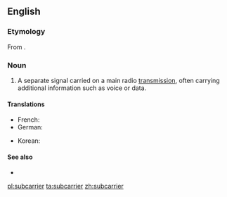 ==English==

===Etymology===
From {{prefix|sub|carrier}}.

===Noun===
{{en-noun}}

# {{telecommunications}} A separate signal carried on a main radio [[transmission]], often carrying additional information such as voice or data.

====Translations====
{{trans-top|separate radio signal}}
* French: {{t-|fr|sous-porteuse}}
* German: {{t-|de|Hilfsträger|m}}
{{trans-mid}}
* Korean: {{t-|ko|부분송파|tr=bubunsongpa|sc=Hang}}
{{trans-bottom}}

====See also====
* {{pedialite}}

[[pl:subcarrier]]
[[ta:subcarrier]]
[[zh:subcarrier]]